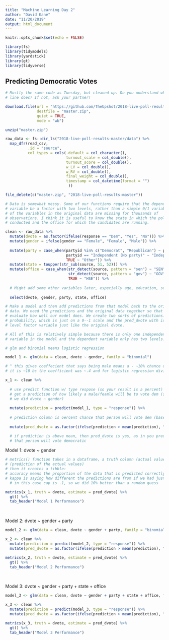 ```yaml
---
title: "Machine Learning Day 2"
author: "David Kane"
date: "11/20/2019"
output: html_document
---
```


```r
knitr::opts_chunk$set(echo = FALSE)

library(fs)
library(tidymodels)
library(yardstick)
library(gt)
library(tidyverse)

```

## Predicting Democratic Votes


```r
# Mostly the same code as Tuesday, but cleaned up. Do you understand what every
# line does? If not, ask your partner!

download.file(url = "https://github.com/TheUpshot/2018-live-poll-results/archive/master.zip",
              destfile = "master.zip",
              quiet = TRUE,
              mode = "wb")

unzip("master.zip")

raw_data <- fs::dir_ls("2018-live-poll-results-master/data") %>%
  map_dfr(read_csv, 
          .id = "source", 
          col_types = cols(.default = col_character(),
                           turnout_scale = col_double(),
                           turnout_score = col_double(),
                           w_LV = col_double(),
                           w_RV = col_double(),
                           final_weight = col_double(),
                           timestamp = col_datetime(format = "")
                            ))

file_delete(c("master.zip", "2018-live-poll-results-master"))

```

```r
# Data is somewhat messy. Some of our functions require that the dependent
# variable be a factor with two levels, rather than a simple 0/1 variable. Many
# of the variables in the original data are missing for thousands of
# observations. I think it is useful to know the state in which the poll was
# conducted and the office for which the candidates are running.

clean <- raw_data %>% 
  mutate(dvote = as.factor(ifelse(response == "Dem", "Yes", "No"))) %>% 
  mutate(gender = ifelse(gender == "Female", "Female", "Male")) %>% 
  
  mutate(party = case_when(partyid %in% c("Democrat", "Republican") ~ partyid,
                           partyid == "Independent (No party)" ~ "Independent",
                           TRUE ~ "Other")) %>% 
  mutate(state = toupper(str_sub(source, 51, 52))) %>% 
  mutate(office = case_when(str_detect(source, pattern = "sen") ~ "SEN",
                            str_detect(source, pattern = "gov") ~ "GOV",
                            TRUE ~ "HSE")) %>% 
  
  # Might add some other variables later, especially age, education, source.
  
  select(dvote, gender, party, state, office)

```

```r
# Make a model and then add predictions from that model back to the original
# data. We need the predictions and the original data together so that we can
# evaluate how well our model does. We create two sorts of predictions: the raw
# probability, which is just on a 0--1 scale and the pred_dvote with is a two
# level factor variable just like the original dvote.

# All of this is relatively simple because there is only one independent
# variable in the model and the dependent variable only has two levels.

# glm and binomial means logistic regression

model_1 <- glm(data = clean, dvote ~ gender, family = "binomial")

# ^ this gives coeffecient that says being male means a - ~10% chance of voting dem (compared to being female)
# it is ~10 bc the coefficient was ~.4 and for logistic regression divide coef by 4 to get percent  

x_1 <- clean %>% 
  
  # use predict function w/ type respose (so your result is a percent) - to 
  # get a prediction of how likely a male/feamle will be to vote dem (since 
  # we did dvote ~ gender)
  
  mutate(prediction = predict(model_1, type = "response")) %>% 
  
  # prediction column is oercent chance that person will vote dem (based on gender)
  
  mutate(pred_dvote = as.factor(ifelse(prediction > mean(prediction), "Yes", "No")))

  # if prediction is above mean, then pred_dvote is yes, as in you predict 
  # that person will vote democratic

```

Model 1: dvote ~ gender 

```r

# metrics() function takes in a dataframe, a truth column (actual values) and estimate column
# (prediction of the actual values)
# then it creates a tibble:
# accuracy means the proportion of the data that is predicted correctly
# kappa is saying how different the predictions are from if we had just predicted randomly - kap adjusts accuracy based on random preduction
  # in this case cap is .1, so we did 10% better than a random guess

metrics(x_1, truth = dvote, estimate = pred_dvote) %>%
  gt() %>%
  tab_header("Model 1 Performance")

```
 
 \
 
 Model 2: dvote ~ gender + party
 
```r

model_2 <- glm(data = clean, dvote ~ gender + party, family = "binomial")

x_2 <- clean %>% 
  mutate(prediction = predict(model_2, type = "response")) %>% 
  mutate(pred_dvote = as.factor(ifelse(prediction > mean(prediction), "Yes", "No")))

```

```r

metrics(x_2, truth = dvote, estimate = pred_dvote) %>%
  gt() %>%
  tab_header("Model 2 Performance")

```

\

Model 3: dvote ~ gender + party + state + office

```r
model_3 <- glm(data = clean, dvote ~ gender + party + state + office, family = "binomial")

x_3 <- clean %>% 
  mutate(prediction = predict(model_3, type = "response")) %>% 
  mutate(pred_dvote = as.factor(ifelse(prediction > mean(prediction), "Yes", "No")))

metrics(x_3, truth = dvote, estimate = pred_dvote) %>%
  gt() %>%
  tab_header("Model 3 Performance")

```









